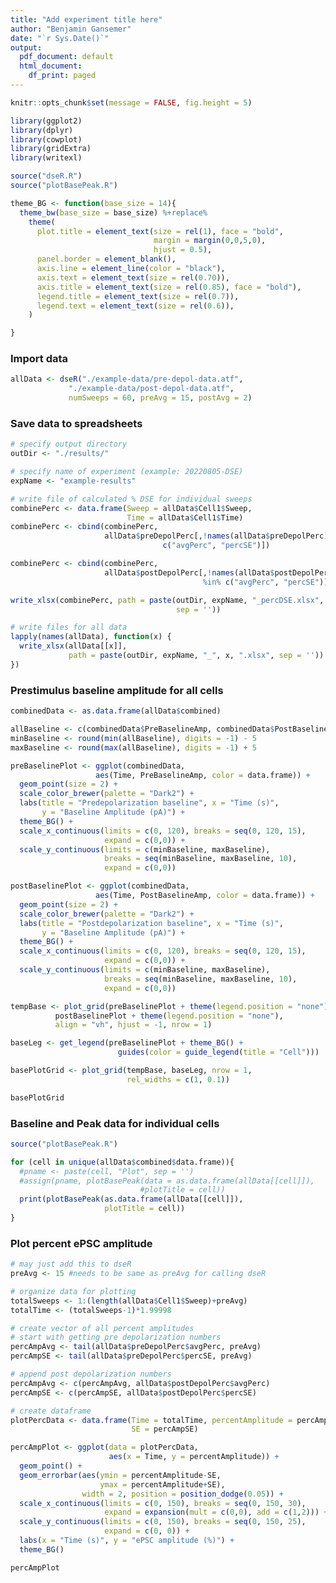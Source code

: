 ---
title: "Add experiment title here"
author: "Benjamin Gansemer"
date: "`r Sys.Date()`"
output:
  pdf_document: default
  html_document:
    df_print: paged
---

```{r setup, include = FALSE}
knitr::opts_chunk$set(message = FALSE, fig.height = 5)
```

```{r libraries, include = FALSE}
library(ggplot2)
library(dplyr)
library(cowplot)
library(gridExtra)
library(writexl)
```

```{r source, include = FALSE}
source("dseR.R")
source("plotBasePeak.R")

```

```{r modify-ggplot-theme, include = FALSE}
theme_BG <- function(base_size = 14){
  theme_bw(base_size = base_size) %+replace%
    theme(
      plot.title = element_text(size = rel(1), face = "bold",
                                margin = margin(0,0,5,0),
                                hjust = 0.5),
      panel.border = element_blank(),
      axis.line = element_line(color = "black"),
      axis.text = element_text(size = rel(0.70)),
      axis.title = element_text(size = rel(0.85), face = "bold"),
      legend.title = element_text(size = rel(0.7)),
      legend.text = element_text(size = rel(0.6)),
    )

}

```

### Import data
```{r run-dseR}
allData <- dseR("./example-data/pre-depol-data.atf", 
             "./example-data/post-depol-data.atf",
             numSweeps = 60, preAvg = 15, postAvg = 2)
```

### Save data to spreadsheets
```{r save-data, results = "hide"}
# specify output directory
outDir <- "./results/"

# specify name of experiment (example: 20220805-DSE)
expName <- "example-results"

# write file of calculated % DSE for individual sweeps
combinePerc <- data.frame(Sweep = allData$Cell1$Sweep, 
                          Time = allData$Cell1$Time)
combinePerc <- cbind(combinePerc, 
                     allData$preDepolPerc[,!names(allData$preDepolPerc) %in% 
                                  c("avgPerc", "percSE")])

combinePerc <- cbind(combinePerc, 
                     allData$postDepolPerc[,!names(allData$postDepolPerc)
                                           %in% c("avgPerc", "percSE")])

write_xlsx(combinePerc, path = paste(outDir, expName, "_percDSE.xlsx", 
                                     sep = ''))

# write files for all data
lapply(names(allData), function(x) {
  write_xlsx(allData[[x]], 
             path = paste(outDir, expName, "_", x, ".xlsx", sep = ''))
})
```

### Prestimulus baseline amplitude for all cells
```{r plot-baseline, echo = FALSE}
combinedData <- as.data.frame(allData$combined)

allBaseline <- c(combinedData$PreBaselineAmp, combinedData$PostBaselineAmp)
minBaseline <- round(min(allBaseline), digits = -1) - 5
maxBaseline <- round(max(allBaseline), digits = -1) + 5

preBaselinePlot <- ggplot(combinedData,
                   aes(Time, PreBaselineAmp, color = data.frame)) +
  geom_point(size = 2) +
  scale_color_brewer(palette = "Dark2") +
  labs(title = "Predepolarization baseline", x = "Time (s)",
       y = "Baseline Amplitude (pA)") +
  theme_BG() +
  scale_x_continuous(limits = c(0, 120), breaks = seq(0, 120, 15),
                     expand = c(0,0)) +
  scale_y_continuous(limits = c(minBaseline, maxBaseline),
                     breaks = seq(minBaseline, maxBaseline, 10),
                     expand = c(0,0))

postBaselinePlot <- ggplot(combinedData,
                   aes(Time, PostBaselineAmp, color = data.frame)) +
  geom_point(size = 2) +
  scale_color_brewer(palette = "Dark2") +
  labs(title = "Postdepolarization baseline", x = "Time (s)",
       y = "Baseline Amplitude (pA)") +
  theme_BG() +
  scale_x_continuous(limits = c(0, 120), breaks = seq(0, 120, 15),
                     expand = c(0,0)) +
  scale_y_continuous(limits = c(minBaseline, maxBaseline),
                     breaks = seq(minBaseline, maxBaseline, 10),
                     expand = c(0,0))

```

```{r show-baseline-plots, echo = FALSE, fig.align = "center", fig.cap = "Prestimulus baseline for all cells", fig.height = 3}

tempBase <- plot_grid(preBaselinePlot + theme(legend.position = "none"),
          postBaselinePlot + theme(legend.position = "none"), 
          align = "vh", hjust = -1, nrow = 1)

baseLeg <- get_legend(preBaselinePlot + theme_BG() +
                        guides(color = guide_legend(title = "Cell")))

basePlotGrid <- plot_grid(tempBase, baseLeg, nrow = 1,
                          rel_widths = c(1, 0.1))

basePlotGrid

```


### Baseline and Peak data for individual cells
```{r plot-baseline-and-peak, echo = FALSE}
source("plotBasePeak.R")

for (cell in unique(allData$combined$data.frame)){
  #pname <- paste(cell, "Plot", sep = '')
  #assign(pname, plotBasePeak(data = as.data.frame(allData[[cell]]),
                             #plotTitle = cell))
  print(plotBasePeak(as.data.frame(allData[[cell]]), 
                     plotTitle = cell))
}

```

### Plot percent ePSC amplitude
```{r, plot-perc-inhibition, echo = FALSE, fig.align = "center", fig.cap = "ePSC amplitude as percent baseline", fig.height = 4, fig.width = 5}
# may just add this to dseR
preAvg <- 15 #needs to be same as preAvg for calling dseR

# organize data for plotting
totalSweeps <- 1:(length(allData$Cell1$Sweep)+preAvg)
totalTime <- (totalSweeps-1)*1.99998

# create vector of all percent amplitudes
# start with getting pre depolarization numbers
percAmpAvg <- tail(allData$preDepolPerc$avgPerc, preAvg) 
percAmpSE <- tail(allData$preDepolPerc$percSE, preAvg)

# append post depolarization numbers
percAmpAvg <- c(percAmpAvg, allData$postDepolPerc$avgPerc)
percAmpSE <- c(percAmpSE, allData$postDepolPerc$percSE)

# create dataframe
plotPercData <- data.frame(Time = totalTime, percentAmplitude = percAmpAvg,
                           SE = percAmpSE)

percAmpPlot <- ggplot(data = plotPercData, 
                      aes(x = Time, y = percentAmplitude)) +
  geom_point() +
  geom_errorbar(aes(ymin = percentAmplitude-SE, 
                    ymax = percentAmplitude+SE),
                width = 2, position = position_dodge(0.05)) +
  scale_x_continuous(limits = c(0, 150), breaks = seq(0, 150, 30),
                     expand = expansion(mult = c(0,0), add = c(1,2))) +
  scale_y_continuous(limits = c(0, 150), breaks = seq(0, 150, 25), 
                     expand = c(0, 0)) +
  labs(x = "Time (s)", y = "ePSC amplitude (%)") +
  theme_BG()

percAmpPlot
```
